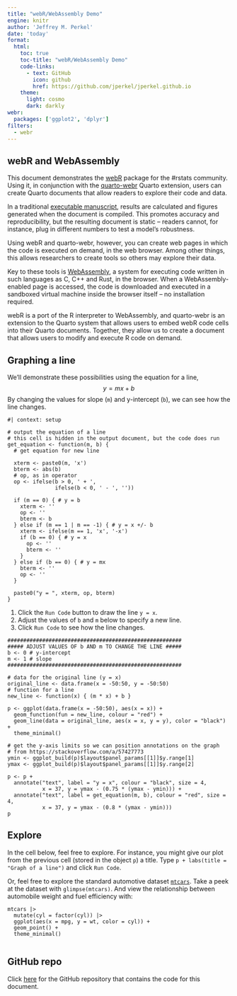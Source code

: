 ```yaml
---
title: "webR/WebAssembly Demo"
engine: knitr
author: 'Jeffrey M. Perkel'
date: 'today'
format: 
  html:
    toc: true
    toc-title: "webR/WebAssembly Demo"
    code-links:
      - text: GitHub
        icon: github
        href: https://github.com/jperkel/jperkel.github.io
    theme: 
      light: cosmo
      dark: darkly
webr: 
  packages: ['ggplot2', 'dplyr']
filters: 
  - webr
---
```


## webR and WebAssembly

This document demonstrates the [webR](https://docs.r-wasm.org/webr/latest/) package for the #rstats community. Using it, in conjunction with the [quarto-webr](https://quarto-webr.thecoatlessprofessor.com/) Quarto extension, users can create Quarto documents that allow readers to explore their code and data. 

In a traditional [executable manuscript](https://www.nature.com/articles/d41586-022-00563-z), results are calculated and figures generated when the document is compiled. This promotes accuracy and reproducibility, but the resulting document is static -- readers cannot, for instance, plug in different numbers to test a model's robustness.  

Using webR and quarto-webr, however, you can create web pages in which the code is executed on demand, in the web browser. Among other things, this allows researchers to create tools so others may explore their data. 

Key to these tools is [WebAssembly](https://webassembly.org/), a system for executing code written in such languages as C, C++ and Rust, in the browser. When a WebAssembly-enabled page is accessed, the code is downloaded and executed in a sandboxed virtual machine inside the browser itself -- no installation required. 

webR is a port of the R interpreter to WebAssembly, and quarto-webr is an extension to the Quarto system that allows users to embed webR code cells into their Quarto documents. Together, they allow us to create a document that allows users to modify and execute R code on demand. 

## Graphing a line 

We'll demonstrate these possibilities using the equation for a line, $$y = mx + b$$ By changing the values for slope (`m`) and y-intercept (`b`), we can see how the line changes. 

```webr-r
#| context: setup

# output the equation of a line
# this cell is hidden in the output document, but the code does run
get_equation <- function(m, b) {
  # get equation for new line
  
  xterm <- paste0(m, 'x')
  bterm <- abs(b)
  # op, as in operator
  op <- ifelse(b > 0, ' + ', 
               ifelse(b < 0, ' - ', ''))
  
  if (m == 0) { # y = b
    xterm <- ''
    op <- ''
    bterm <- b
  } else if (m == 1 | m == -1) { # y = x +/- b 
    xterm <- ifelse(m == 1, 'x', '-x')
    if (b == 0) { # y = x
      op <- ''
      bterm <- ''
    } 
  } else if (b == 0) { # y = mx
    bterm <- ''
    op <- ''
  }
  
  paste0("y = ", xterm, op, bterm)
}
```

1. Click the `Run Code` button to draw the line `y = x`. 
2. Adjust the values of `b` and `m` below to specify a new line. 
3. Click `Run Code` to see how the line changes.

```webr-r

#######################################################
##### ADJUST VALUES OF b AND m TO CHANGE THE LINE #####
b <- 0 # y-intercept
m <- 1 # slope
#######################################################

# data for the original line (y = x) 
original_line <- data.frame(x = -50:50, y = -50:50) 
# function for a line
new_line <- function(x) { (m * x) + b }

p <- ggplot(data.frame(x = -50:50), aes(x = x)) +
  geom_function(fun = new_line, colour = "red") +
  geom_line(data = original_line, aes(x = x, y = y), color = "black") +
  theme_minimal()

# get the y-axis limits so we can position annotations on the graph
# from https://stackoverflow.com/a/57427773
ymin <- ggplot_build(p)$layout$panel_params[[1]]$y.range[1]
ymax <- ggplot_build(p)$layout$panel_params[[1]]$y.range[2]

p <- p +
  annotate("text", label = "y = x", colour = "black", size = 4, 
           x = 37, y = ymax - (0.75 * (ymax - ymin))) +
  annotate("text", label = get_equation(m, b), colour = "red", size = 4, 
           x = 37, y = ymax - (0.8 * (ymax - ymin))) 
p
```

## Explore

In the cell below, feel free to explore. For instance, you might give our plot from the previous cell (stored in the object `p`) a title. Type `p + labs(title = "Graph of a line")` and click `Run Code`.

Or, feel free to explore the standard automotive dataset [`mtcars`](https://www.rdocumentation.org/packages/datasets/versions/3.6.2/topics/mtcars). Take a peek at the dataset with `glimpse(mtcars)`. And view the relationship between automobile weight and fuel efficiency with: 

```
mtcars |> 
  mutate(cyl = factor(cyl)) |> 
  ggplot(aes(x = mpg, y = wt, color = cyl)) + 
  geom_point() + 
  theme_minimal()
```

```webr-r

```

## GitHub repo

Click [here](https://github.com/jperkel/jperkel.github.io) for the GitHub repository that contains the code for this document. 
